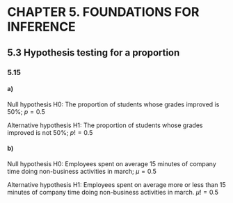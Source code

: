 # CHAPTER 5. FOUNDATIONS FOR INFERENCE
## 5.3 Hypothesis testing for a proportion
### 5.15
#### a)
Null hypothesis H0: The proportion of students whose grades improved is 50%; $p = 0.5$

Alternative hypothesis H1: The proportion of students whose grades improved is not 50%; $p != 0.5$
#### b)
Null hypothesis H0: Employees spent on average 15 minutes of company time doing non-business activities in march; $\mu = 0.5$

Alternative hypothesis H1: Employees spent on average more or less than 15 minutes of company time doing non-business activities in march. $\mu != 0.5$

